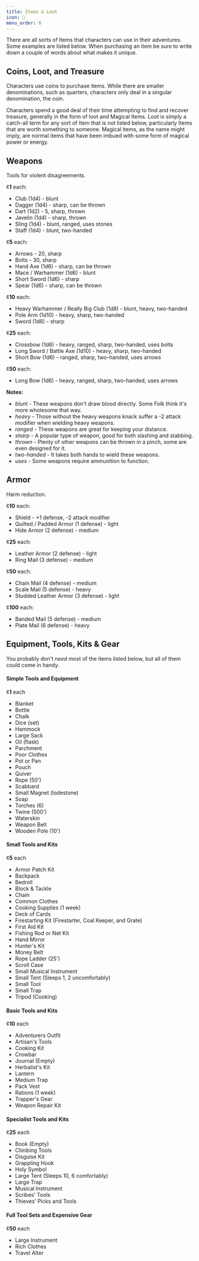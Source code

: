 ```yaml
---
title: Items & Loot
icon: 🏹
menu_order: 8
---
```


There are all sorts of Items that characters can use in their adventures. Some examples are listed below. When purchasing an item be sure to write down a couple of words about what makes it unique.

## Coins, Loot, and Treasure

Characters use coins to purchase items. While there are smaller denominations, such as quarters, characters only deal in a singular denomination, the coin.

Characters spend a good deal of their time attempting to find and recover treasure, generally in the form of loot and Magical Items. Loot is simply a catch-all term for any sort of Item that is not listed below, particularly Items that are worth something to someone. Magical items, as the name might imply, are normal items that have been imbued with some form of magical power or energy.

## Weapons

Tools for violent disagreements.

¢**1** each:

- Club (1d4) - blunt
- Dagger (1d4) - sharp, can be thrown
- Dart (1d2) - 5, sharp, thrown
- Javelin (1d4) - sharp, thrown
- Sling (1d4) - blunt, ranged, uses stones
- Staff (1d4) - blunt, two-handed

¢**5** each:

- Arrows - 20, sharp
- Bolts - 30, sharp
- Hand Axe (1d6) - sharp, can be thrown
- Mace / Warhammer (1d6) - blunt
- Short Sword (1d6) - sharp
- Spear (1d6) - sharp, can be thrown

¢**10** each:

- Heavy Warhammer / Really Big Club (1d8) - blunt, heavy, two-handed
- Pole Arm (1d10) - heavy, sharp, two-handed
- Sword (1d8) - sharp

¢**25** each:

- Crossbow (1d6) - heavy, ranged, sharp, two-handed, uses bolts
- Long Sword / Battle Axe (1d10) - heavy, sharp, two-handed
- Short Bow (1d6) - ranged, sharp, two-handed, uses arrows

¢**50** each:

- Long Bow (1d6) - heavy, ranged, sharp, two-handed, uses arrows

**Notes:**

- _blunt_ - These weapons don't draw blood directly. Some Folk think it's more wholesome that way.
- _heavy_ - Those without the heavy weapons knack suffer a -2 attack modifier when wielding heavy weapons.
- _ranged_ - These weapons are great for keeping your distance.
- _sharp_ - A popular type of weapon, good for both slashing and stabbing.
- _thrown_ - Plenty of other weapons can be thrown in a pinch, some are even designed for it.
- _two-handed_ - It takes both hands to wield these weapons.
- _uses_ - Some weapons require ammunition to function.

## Armor

Harm reduction.

¢**10** each:

- Shield - +1 defense, -2 attack modifier
- Quilted / Padded Armor (1 defense) - light
- Hide Armor (2 defense) - medium

¢**25** each:

- Leather Armor (2 defense) - light
- Ring Mail (3 defense) - medium

¢**50** each:

- Chain Mail (4 defense) - medium
- Scale Mail (5 defense) - heavy
- Studded Leather Armor (3 defense) - light

¢**100** each:

- Banded Mail (5 defense) - medium
- Plate Mail (6 defense) - heavy

## Equipment, Tools, Kits & Gear

You probably don't _need_ most of the items listed below, but all of them could come in handy.

#### Simple Tools and Equipment

¢**1** each

- Blanket
- Bottle
- Chalk
- Dice (set)
- Hammock
- Large Sack
- Oil (flask)
- Parchment
- Poor Clothes
- Pot or Pan
- Pouch
- Quiver
- Rope (50')
- Scabbard
- Small Magnet (lodestone)
- Soap
- Torches (6)
- Twine (500')
- Waterskin
- Weapon Belt
- Wooden Pole (10')

#### Small Tools and Kits

¢**5** each

- Armor Patch Kit
- Backpack
- Bedroll
- Block & Tackle
- Chain
- Common Clothes
- Cooking Supplies (1 week)
- Deck of Cards
- Firestarting Kit (Firestarter, Coal Keeper, and Grate)
- First Aid Kit
- Fishing Rod or Net Kit
- Hand Mirror
- Hunter's Kit
- Money Belt
- Rope Ladder (25')
- Scroll Case
- Small Musical Instrument
- Small Tent (Sleeps 1, 2 uncomfortably)
- Small Tool
- Small Trap
- Tripod (Cooking)

#### Basic Tools and Kits

¢**10** each

- Adventurers Outfit
- Artisan's Tools
- Cooking Kit
- Crowbar
- Journal (Empty)
- Herbalist's Kit
- Lantern
- Medium Trap
- Pack Vest
- Rations (1 week)
- Trapper's Gear
- Weapon Repair Kit

#### Specialist Tools and Kits

¢**25** each

- Book (Empty)
- Climbing Tools
- Disguise Kit
- Grappling Hook
- Holy Symbol
- Large Tent (Sleeps 10, 6 comfortably)
- Large Trap
- Musical Instrument
- Scribes' Tools
- Thieves' Picks and Tools

#### Full Tool Sets and Expensive Gear

¢**50** each

- Large Instrument
- Rich Clothes
- Travel Alter
